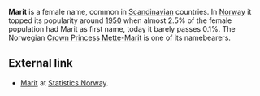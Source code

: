 '''Marit''' is a female name, common in [[Scandinavian]] countries. In [[Norway]] it topped its popularity around [[1950]] when almost 2.5% of the female population had Marit as first name, today it barely passes 0.1%. The Norwegian [[Mette-Marit, Crown Princess of Norway|Crown Princess Mette-Marit]] is one of its namebearers.

== External link ==
* [http://www.ssb.no/navn/pikemange/marit.html Marit] at [[Statistics Norway]].